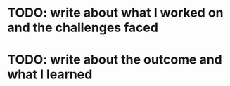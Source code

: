 # TODO: write about what I worked on and the challenges faced
# TODO: write about the outcome and what I learned
